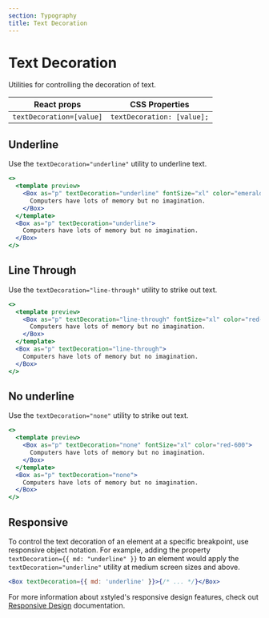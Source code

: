 ```yaml
---
section: Typography
title: Text Decoration
---
```


# Text Decoration

Utilities for controlling the decoration of text.

| React props              | CSS Properties             |
| ------------------------ | -------------------------- |
| `textDecoration=[value]` | `textDecoration: [value];` |

## Underline

Use the `textDecoration="underline"` utility to underline text.

```jsx preview
<>
  <template preview>
    <Box as="p" textDecoration="underline" fontSize="xl" color="emerald-600">
      Computers have lots of memory but no imagination.
    </Box>
  </template>
  <Box as="p" textDecoration="underline">
    Computers have lots of memory but no imagination.
  </Box>
</>
```

## Line Through

Use the `textDecoration="line-through"` utility to strike out text.

```jsx preview
<>
  <template preview>
    <Box as="p" textDecoration="line-through" fontSize="xl" color="red-600">
      Computers have lots of memory but no imagination.
    </Box>
  </template>
  <Box as="p" textDecoration="line-through">
    Computers have lots of memory but no imagination.
  </Box>
</>
```

## No underline

Use the `textDecoration="none"` utility to strike out text.

```jsx preview
<>
  <template preview>
    <Box as="p" textDecoration="none" fontSize="xl" color="red-600">
      Computers have lots of memory but no imagination.
    </Box>
  </template>
  <Box as="p" textDecoration="none">
    Computers have lots of memory but no imagination.
  </Box>
</>
```

## Responsive

To control the text decoration of an element at a specific breakpoint, use responsive object notation. For example, adding the property `textDecoration={{ md: "underline" }}` to an element would apply the `textDecoration="underline"` utility at medium screen sizes and above.

```jsx
<Box textDecoration={{ md: 'underline' }}>{/* ... */}</Box>
```

For more information about xstyled's responsive design features, check out [Responsive Design](@TODO-link) documentation.
